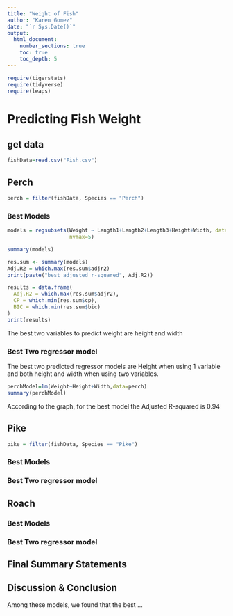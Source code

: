 ```yaml
---
title: "Weight of Fish"
author: "Karen Gomez"
date: "`r Sys.Date()`"  
output: 
  html_document:
    number_sections: true
    toc: true
    toc_depth: 5
---
```


```r
require(tigerstats)
require(tidyverse)
require(leaps)
```

# Predicting Fish Weight
## get data
```r
fishData=read.csv("Fish.csv")
```


## Perch
```r
perch = filter(fishData, Species == "Perch")
```

### Best Models
```r
models = regsubsets(Weight ~ Length1+Length2+Length3+Height+Width, data=perch,
                    nvmax=5)

summary(models)

res.sum <- summary(models)
Adj.R2 = which.max(res.sum$adjr2)
print(paste("best adjusted r-squared", Adj.R2))

results = data.frame(
  Adj.R2 = which.max(res.sum$adjr2),
  CP = which.min(res.sum$cp),
  BIC = which.min(res.sum$bic)
)
print(results)

```

The best two variables to predict weight are height and width

### Best Two regressor model

The best two predicted regressor models are Height when using 1 variable and both height and width when using two variables.

```r
perchModel=lm(Weight~Height+Width,data=perch)
summary(perchModel)
```

According to the graph, for the best model the Adjusted R-squared is  0.94


## Pike
```r
pike = filter(fishData, Species == "Pike")
```

### Best Models

### Best Two regressor model

## Roach

### Best Models

### Best Two regressor model

## Final Summary Statements

## Discussion & Conclusion

Among these models, we found that the best ...